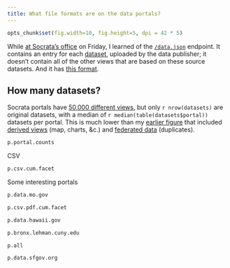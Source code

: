 ```yaml
---
title: What file formats are on the data portals?
---
```

```r
opts_chunk$set(fig.width=10, fig.height=5, dpi = 42 * 5)
```

While [at Socrata's office]() on Friday,
I learned of the [`/data.json`](https://data.oregon.gov/data.json) endpoint.
It contains an entry for each [dataset](),
uploaded by the data publisher; it doesn't contain all of the other
views that are based on these source datasets.
And it has [this format](http://project-open-data.github.io/schema/).

## How many datasets?
Socrata portals have [50,000 different views](), but only
`r nrow(datasets)` are original datasets, with a median of
`r median(table(datasets$portal))` datasets per portal.
This is much lower than my [earlier figure]()
that included [derived views]() (map, charts, &c.) and
[federated data]() (duplicates).

```r
p.portal.counts
```

CSV

```r
p.csv.cum.facet
```


Some interesting portals

```r
p.data.mo.gov
```

```r
p.csv.pdf.cum.facet
```

```r
p.data.hawaii.gov
```

```r
p.bronx.lehman.cuny.edu
```

```r
p.all
```

```r
p.data.sfgov.org
```
